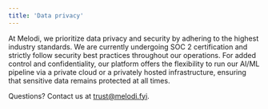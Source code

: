 ```yaml
---
title: 'Data privacy'
---
```


At Melodi, we prioritize data privacy and security by adhering to the highest industry standards. We are currently undergoing SOC 2 certification and strictly follow security best practices throughout our operations. For added control and confidentiality, our platform offers the flexibility to run our AI/ML pipeline via a private cloud or a privately hosted infrastructure, ensuring that sensitive data remains protected at all times.

Questions? Contact us at trust@melodi.fyi.